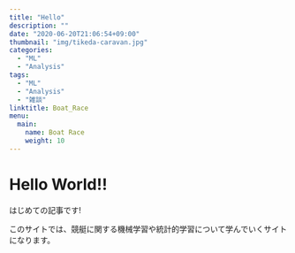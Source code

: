 ```yaml
---
title: "Hello"
description: ""
date: "2020-06-20T21:06:54+09:00"
thumbnail: "img/tikeda-caravan.jpg"
categories:
  - "ML"
  - "Analysis"
tags:
  - "ML"
  - "Analysis"
  - "雑談"
linktitle: Boat_Race
menu:
  main:
    name: Boat Race
    weight: 10
---
```

# Hello World!!

はじめての記事です!

このサイトでは、競艇に関する機械学習や統計的学習について学んでいくサイトになります。


